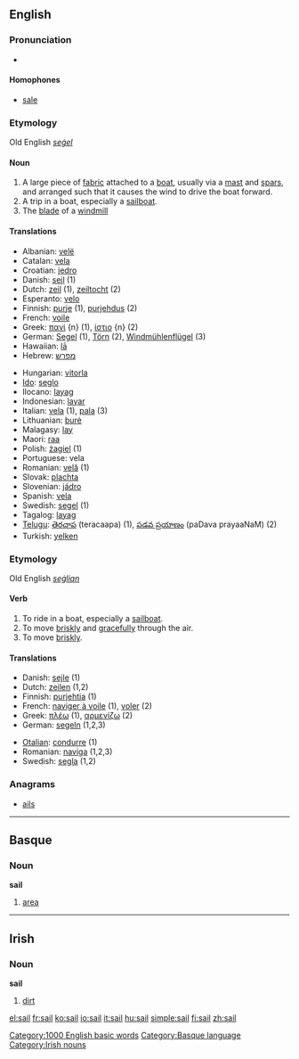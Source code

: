 ==English==

===Pronunciation===
*{{audio|en-us-sail.ogg|Audio (US)}}
====Homophones====
*[[sale]]

===Etymology===
Old English ''[[seġel]]''
====Noun====
{{en-noun-reg}}

# A large piece of [[fabric]] attached to a [[boat]], usually via a [[mast]] and [[spar]]s, and arranged such that it causes the wind to drive the boat forward.
# A trip in a boat, especially a [[sailboat]].
# The [[blade]] of a [[windmill]]

====Translations====
{{top}}
*Albanian: [[velë]] {{f}}
*Catalan: [[vela]] {{f}}
*Croatian: [[jedro]]
*Danish: [[sejl]] {{n}} (1)
*Dutch: [[zeil]] {{n}} (1), [[zeiltocht]] {{f}} (2)
*Esperanto: [[velo]]
*Finnish: [[purje]] (1), [[purjehdus]] (2)
*French: [[voile]]
*Greek: [[πανί]] {n} (1), [[ίστιο]] {n} (2)
*German: [[Segel]] {{n}} (1), [[Törn]] {{m}} (2), [[Windmühlenflügel]] {{m}} (3)
*Hawaiian: [[lā]]
*Hebrew: [[מפרש]]
{{mid}}
*Hungarian: [[vitorla]]
*[[Ido]]: [[seglo]]
*Ilocano: [[layag]]
*Indonesian: [[layar]]
*Italian: [[vela]] {{f}} (1), [[pala]] (3)
*Lithuanian: [[burė]]
*Malagasy: [[lay]]
*Maori: [[raa]]
*Polish: [[żagiel]] {{m}} (1)
*Portuguese: vela {{f}}
*Romanian: [[velă]] {{f}} (1)
*Slovak: [[plachta]]
*Slovenian: [[jádro]]
*Spanish: [[vela]] {{f}}
*Swedish: [[segel]] {{n}} (1)
*Tagalog: [[layag]]
*[[Telugu]]: [[తెరచాప]] (teracaapa) (1), [[పడవ ప్రయాణం]] (paDava prayaaNaM) (2)
*Turkish: [[yelken]]
{{bottom}}

===Etymology===
Old English ''[[seġlian]]''
====Verb====
{{en-verb}}

# To ride in a boat, especially a [[sailboat]].
# To move [[briskly]] and [[gracefully]] through the air.
# To move [[briskly]].

====Translations====
{{top}}
*Danish: [[sejle]] (1)
*Dutch: [[zeilen]] (1,2)
*Finnish: [[purjehtia]] (1)
*French: [[naviger à voile]] (1), [[voler]] (2)
*Greek: [[πλέω]] (1), [[αρμενίζω]] (2)
*German: [[segeln]] (1,2,3)
{{mid}}
*[[Otalian]]: [[condurre]] (1)
*Romanian: [[naviga]] (1,2,3)
*Swedish: [[segla]] (1,2)
{{bottom}}

===Anagrams===
*[[ails]]

[[Category:1000 English basic words]]

----

==Basque==
===Noun===
'''sail'''

# [[area]]

[[Category:Basque language]]

----

==Irish==
===Noun===
'''sail''' {{f}}

# [[dirt]]

[[Category:Irish nouns]]

[[el:sail]]
[[fr:sail]]
[[ko:sail]]
[[io:sail]]
[[it:sail]]
[[hu:sail]]
[[simple:sail]]
[[fi:sail]]
[[zh:sail]]